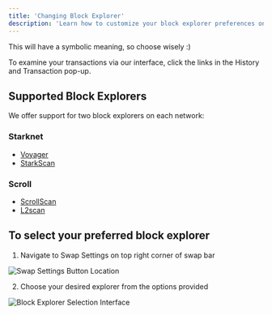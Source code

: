 ```yaml
---
title: 'Changing Block Explorer'
description: 'Learn how to customize your block explorer preferences on Fibrous'
---
```


<Note>
This will have a symbolic meaning, so choose wisely :)
</Note>

To examine your transactions via our interface, click the links in the History and Transaction pop-up.

## Supported Block Explorers

We offer support for two block explorers on each network:

### Starknet
- [Voyager](https://voyager.online)
- [StarkScan](https://starkscan.co)

### Scroll
- [ScrollScan](https://scrollscan.com)
- [L2scan](https://scroll.l2scan.co)

## To select your preferred block explorer

1. Navigate to Swap Settings on top right corner of swap bar

<Frame caption="Swap Settings button on app.fibrous.finance">
  <img src="/images/block-explorer/swap_settings.png" alt="Swap Settings Button Location" />
</Frame>

2. Choose your desired explorer from the options provided

<Frame caption="Changing Block Explorer on app.fibrous.finance">
  <img src="/images/block-explorer/explorer_selection.png" alt="Block Explorer Selection Interface" />
</Frame>
